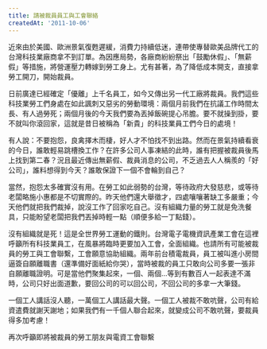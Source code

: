 ```yaml
---
title: 請被裁員員工與工會聯絡
createdAt: '2011-10-06'
---
```


近來由於美國、歐洲景氣復甦遲緩，消費力持續低迷，連帶使專替歐美品牌代工的台灣科技業廠商拿不到訂單。為因應局勢，各廠商紛紛祭出「鼓勵休假」、「無薪假」等措施，將營運壓力轉嫁到勞工身上。尤有甚著，為了降低成本開支，直接拿勞工開刀，開始裁員。

日前廣達已經確定「優離」上千名員工，如今又傳出另一代工廠將裁員。我們這些科技業勞工們身處在如此諷刺又惡劣的勞動環境：兩個月前我們在抗議工作時間太長、有人過勞死；兩個月後的今天我們要為丟掉飯碗提心吊膽。要不就操到掛，要不就叫你滾回家，這就是昔日被稱為「新貴」的科技業員工們今日的處境！

有人說：不要抱怨，良禽擇木而棲，好人才不怕找不到出路。然而在景氣持續看衰的今日，誰敢輕易跳槽換工作？在許多公司人事凍結的此時，誰有把握被裁員後馬上找到第二春？況且最近傳出無薪假、裁員消息的公司，不乏過去人人稱羨的「好公司」，誰料想得到今天？誰敢保證下一個不會輪到自己？

當然，抱怨太多確實沒有用。在勞工如此弱勢的台灣，等待政府大發慈悲，或等待老闆略施小惠都是不切實際的。昨天他們還大舉徵才，四處嚷嚷著缺工多嚴重；今天他們就把我們裁掉，說沒工作了回家吃自己。沒有組織力量的勞工就是免洗餐具，只能盼望老闆把我們丟掉時輕一點（順便多給一丁點錢）。

沒有組織就是死！這是全世界勞工運動的鐵則。台灣電子電機資訊產業工會在這裡呼籲所有科技業員工，在風暴將臨時更要加入工會，全面組織。也請所有可能被裁員的勞工與工會聯繫，工會願意協助組織。兩年前台積電裁員，員工被叫進小房間逼簽自願離職書（還準備好面紙給你哭），當時被裁的員工只敢向公司多要一張非自願離職證明。可是當他們聚集起來，一個、兩個…等到有數百人一起表達不滿時，公司只好出面道歉，要回公司的可以回公司，不回公司的多拿一大筆錢。

一個工人講話沒人聽，一萬個工人講話最大聲。一個工人被裁不敢吭聲，公司有給資遣費就謝天謝地；如果我們有一千個人聯合起來，就變成公司不敢吭聲，要裁員得多加考慮！

再次呼籲即將被裁員的勞工朋友與電資工會聯繫
